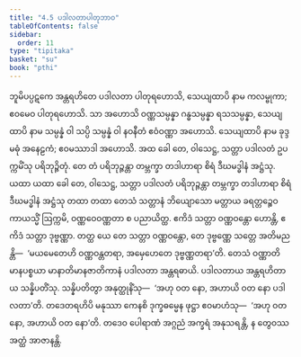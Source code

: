 ```yaml
---
title: "4.5 ပဒါလတာပါတုဘာဝ"
tableOfContents: false
sidebar:
  order: 11
type: "tipitaka"
basket: "su"
book: "pthi"
---
```



<DynamicBreadcrumb />

<Division number="124" book="pthi">

<Paragraph number="258" book="pthi">
ဘူမိပပ္ပဋကေ အန္တရဟိတေ ပဒါလတာ ပါတုရဟောသိ, သေယျထာပိ နာမ ကလမ္ဗုကာ; ဧဝမေဝ ပါတုရဟောသိ. သာ အဟောသိ ဝဏ္ဏသမ္ပန္နာ ဂန္ဓသမ္ပန္နာ ရသသမ္ပန္နာ, သေယျထာပိ နာမ သမ္ပန္နံ ဝါ သပ္ပိ သမ္ပန္နံ ဝါ နဝနီတံ ဧဝံဝဏ္ဏာ အဟောသိ. သေယျထာပိ နာမ ခုဒ္ဒမဓုံ အနေဠကံ; ဧဝမဿာဒါ အဟောသိ.
</Paragraph>

<Paragraph number="259" book="pthi">
အထ ခေါ တေ, ဝါသေဋ္ဌ, သတ္တာ ပဒါလတံ ဥပက္ကမိံသု ပရိဘုဉ္ဇိတုံ. တေ တံ ပရိဘုဉ္ဇန္တာ တမ္ဘက္ခာ တဒါဟာရာ စိရံ ဒီဃမဒ္ဓါနံ အဋ္ဌံသု. ယထာ ယထာ ခေါ တေ, ဝါသေဋ္ဌ, သတ္တာ ပဒါလတံ ပရိဘုဉ္ဇန္တာ တမ္ဘက္ခာ တဒါဟာရာ စိရံ ဒီဃမဒ္ဓါနံ အဋ္ဌံသု တထာ တထာ တေသံ သတ္တာနံ ဘိယျောသော မတ္တာယ ခရတ္တဉ္စေဝ ကာယသ္မိံ ဩက္ကမိ, ဝဏ္ဏဝေဝဏ္ဏတာ စ ပညာယိတ္ထ. ဧကိဒံ သတ္တာ ဝဏ္ဏဝန္တော ဟောန္တိ, ဧကိဒံ သတ္တာ ဒုဗ္ဗဏ္ဏာ. တတ္ထ ယေ တေ သတ္တာ ဝဏ္ဏဝန္တော, တေ ဒုဗ္ဗဏ္ဏေ သတ္တေ အတိမညန္တိ—  ‘မယမေတေဟိ ဝဏ္ဏဝန္တတရာ, အမှေဟေတေ ဒုဗ္ဗဏ္ဏတရာ’တိ. တေသံ ဝဏ္ဏာတိမာနပစ္စယာ မာနာတိမာနဇာတိကာနံ ပဒါလတာ အန္တရဓာယိ.
</Paragraph>

<Paragraph number="260" book="pthi">
ပဒါလတာယ အန္တရဟိတာယ သန္နိပတိံသု. သန္နိပတိတွာ အနုတ္ထုနိံသု—  ‘အဟု ဝတ နော, အဟာယိ ဝတ နော ပဒါလတာ’တိ. တဒေတရဟိပိ မနုဿာ ကေနစိ ဒုက္ခဓမ္မေန ဖုဋ္ဌာ ဧဝမာဟံသု—  ‘အဟု ဝတ နော, အဟာယိ ဝတ နော’တိ. တဒေဝ ပေါရာဏံ အဂ္ဂညံ အက္ခရံ အနုသရန္တိ, န တွေဝဿ အတ္ထံ အာဇာနန္တိ.
</Paragraph>
</Division>